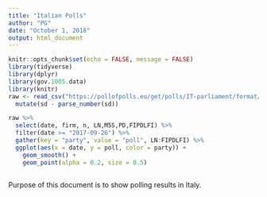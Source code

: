 ```yaml
---
title: "Italian Polls"
author: "PG"
date: "October 1, 2018"
output: html_document
---
```


```r
knitr::opts_chunk$set(echo = FALSE, message = FALSE)
library(tidyverse)
library(dplyr)
library(gov.1005.data)
library(knitr)
raw <- read_csv("https://pollofpolls.eu/get/polls/IT-parliament/format/csv")
  mutate(sd - parse_number(sd))
```

```r
raw %>%
  select(date, firm, n, LN,M5S,PD,FIPDLFI) %>%
  filter(date >= "2017-09-26") %>%
  gather(key = "party", value = "poll", LN:FIPDLFI) %>%
  ggplot(aes(x = date, y = poll, color = party)) +
    geom_smooth() +
    geom_point(alpha = 0.2, size = 0.5)
  
```

Purpose of this document is to show polling results in Italy.